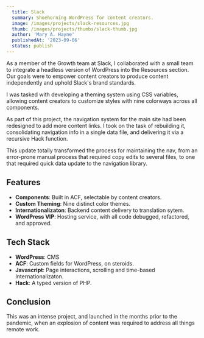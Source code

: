 ```yaml
---
  title: Slack
  summary: Shoehorning WordPress for content creators.
  image: /images/projects/slack-resources.jpg
  thumb: /images/projects/thumbs/slack-thumb.jpg
  author: 'Mary A. Hayne'
  publishedAt: '2023-09-06'
  status: publish
---
```


As a member of the Growth team at Slack, I collaborated with a small team to
integrate a headless version of WordPress into the Resources section. Our goals
were to empower content creators to produce content independently and uphold
Slack's brand standards.

I was tasked with developing a theming system using CSS variables, allowing
content creators to customize styles with nine colorways across all components.

As part of this project, the navigation system for the main site had been
redesigned to add more content links. I took on the task of rebuilding it,
consolidating navigation info in a single data file, and delivering it via a
recursive Hack function.

This update totally transformed the process for maintaining the nav, from an
error-prone manual process that required copy edits to several files, to one
that required quick data update to the navigation library.

## Features

- **Components**: Built in ACF, selectable by content creators.
- **Custom Theming**: Nine distinct color themes.
- **Internationalizaton**: Backend content delivery to translation sytem.
- **WordPress VIP**: Hosting service, with all code debugged, refactored, and
  approved.

## Tech Stack

- **WordPress**: CMS
- **ACF**: Custom fields for WordPress, on steroids.
- **Javascript**: Page interactions, scrolling and time-based
  Internationalizaton.
- **Hack**: A typed version of PHP.

## Conclusion

This was an intense project, and launched in the months prior to the pandemic,
when an explosion of content was required to address all things remote work.
